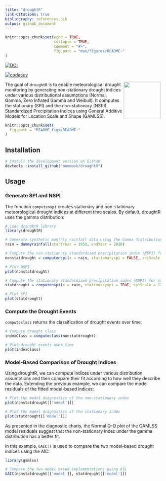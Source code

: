 ```yaml
---
title: "droughtR"
link-citations: true
bibliography: references.bib
output: github_document
---
```


```r
knitr::opts_chunk$set(echo = TRUE,
                      collapse = TRUE,
                      comment = "#>",
                      fig.path = "man/figures/README-"
)
```

<!-- badges: start -->
[![DOI](https://zenodo.org/badge/398032827.svg)](https://zenodo.org/doi/10.5281/zenodo.10009276)

[![codecov](https://codecov.io/gh/mammask/droughtR/graph/badge.svg?token=WYHK9P2NXP)](https://codecov.io/gh/mammask/droughtR)

<img src="https://raw.githubusercontent.com/mammask/droughtR/main/man/figures/droughtR-2.png" align = "right" width = 120/>

The goal of `droughtR` is to enable meteorological drought monitoring by generating non-stationary drought indices under various distributional assumptions (Normal, Gamma, Zero Inflated Gamma and Weibull). It computes the stationary (SPI) and the non-stationary (NSPI) Standardized Precipitation Indices using General Additive Models for Location Scale and Shape (GAMLSS). 

<!-- Since drought indices are mainly used in forecasting applications, `droughtR` computes potential biases introduced during the model building process due to incorrect computation of the index. -->

```r
knitr::opts_chunk$set(
  fig.path = "README_figs/README-"
)
```

## Installation

```r
# Install the development version on Github
devtools::install_github("mammask/droughtR")
```

## Usage

### Generate SPI and NSPI

The function `computenspi` creates stationary and non-stationary meteorological drought indices at different time scales. By default, droughtR uses the gamma distribution:

```r
# Load droughtR library
library(droughtR)

# Generate synthetic monthly rainfall data using the Gamma distribution
rain = dummyrainfall(startYear = 1950, endYear = 2010)

# Compute the non-stationary standardized precipitation index (NSPI) for scale 12 using GAMLSS
nonstatdrought = computenspi(x = rain, stationaryspi = FALSE, spiScale = 12, dist = 'gamma')

# Plot NSPI
plot(nonstatdrought)
```

```r
# Compute the stationary standardized precipitation index (NSPI) for scale 12 using GAMLSS and the weibull distribution
statdrought = computenspi(x = rain, stationaryspi = TRUE, spiScale = 12, dist = 'weibull')

# Plot SPI 
plot(statdrought)
```

### Compute the Drought Events

`computeclass` returns the classification of drought events over time:

```r
# Compute drought class
indexClass = computeclass(nonstatdrought)

# Plot drought events over time
plot(indexClass)
```

### Model-Based Comparison of Drought Indices

Using droughtR, we can compute indices under various distribution assumptions and then compare their fit according to how well they describe the data. Extending the previous example, we can compare the model residuals of the fitted model-based indices: 

```r
# Plot the model diagnostics of the non-stationary index 
plot(nonstatdrought[['model']])
```
```r
# Plot the model diagnostics of the stationary index 
plot(statdrought[['model']])
```

As presented in the diagnostic charts, the Normal Q-Q plot of the GAMLSS model residuals suggest that the non-stationary index under the gamma distribution has a better fit.

In this example, `GAIC()` is used to compare the two model-based drought indices using the AIC:

```r
library(gamlss)

# Compare the two model based implementations using AIC
GAIC(nonstatdrought[['model']], statdrought[['model']])
```

<!-- #### Data Split -->

<!-- The `oossplit` function splits the data into train, validation and test sets: -->

<!-- ```{r, eval=TRUE} -->
<!-- # Split the rainfall series into training validation and test set: -->
<!-- rain = oossplit(x = rain, trainratio = 0.6, validationratio = 0.2, testratio = 0.2) -->
<!-- print(rain) -->
<!-- ``` -->

<!-- #### Bias measurement -->

<!-- When the Standardized Precipitation Index is calculated as part of a forecasting task it introduces biases in the training data. This is mainly observed when the index is computed using the entire data, prior to model validation, and this violates some of the fundamental principles of time series forecasting theory [@mammas2021characterization]. -->

<!-- In this section, the amount of bias introduced to the training data is quantified by measuring the number of miss-classifications when two computational approaches are followed: 1) SPI is computed using the training data only; this is called a "Bias Corrected" computation and 2) SPI is computed using the entire data; this is called a "Bias Induced" computation.  -->

<!-- Bias is measured by computing the number of miss-classifications in the training data due to the incorrect computation of the index. -->

<!-- ```{r, eval=TRUE, fig.height=3, fig.width=8, fig.align='center'} -->
<!-- # Generate synthetic monthly rainfall data using the Gamma distribution -->
<!-- rain = dummyrainfall(startYear = 1950, endYear = 2010) -->

<!-- # Compute bias -->
<!-- bias = measurebias(x = rain, trainratio = 0.6, validationratio = 0.2, testratio = 0.2, stationaryspi = TRUE, spiscale = 12, dist = 'normal') -->
<!-- bias -->
<!-- ``` -->

<!-- ### References -->

<!-- #### Bias Corrected auto.arima -->

<!-- In this section, we perform out-of-sample validation using a bias corrected auto.arima to forecast the Standardized Precipitation Index (SPI). An additional parameter is introduced to forecast::auto.arima and requires fitting a S-ARIMA model: -->

<!-- ```{r, eval=TRUE, fig.height=3, fig.width=5} -->
<!-- # out-of-sample validation using a bias corrected auto.arima -->
<!-- model = bcautoarima(x = rain, -->
<!--                     trainratio = 0.8, -->
<!--                     validationratio = 0.0, -->
<!--                     testratio = 0.2, -->
<!--                     stationaryspi = TRUE, -->
<!--                     spiscale = 12, -->
<!--                     seasonal = TRUE) -->
<!-- ``` -->

<!-- The model returns a set of diagnostics and analytical outcomes, including the model description, diagnostics plots and actual vs. predicted forecasts: -->

<!-- ```{r, eval=TRUE, fig.height=3, fig.width=5, echo = TRUE} -->
<!-- # Return the model description -->
<!-- model[['Diagnostics']][['Model Description']] -->

<!-- # Return R2 score in the test set -->
<!-- model[['Diagnostics']][['R2 Score Test']] -->
<!-- ``` -->

<!-- Actual vs. predicted SPI in the test set: -->

<!-- ```{r, eval=TRUE, fig.height=3, fig.width=5, echo = TRUE} -->
<!-- model[['Diagnostics']][['Actual vs Predicted Test']] -->
<!-- ``` -->

<!-- Additional models are developed and can be found here: -->

<!-- * Bias induced auto.arima -->
<!-- * Bias corrected modwt auto.arima -->

